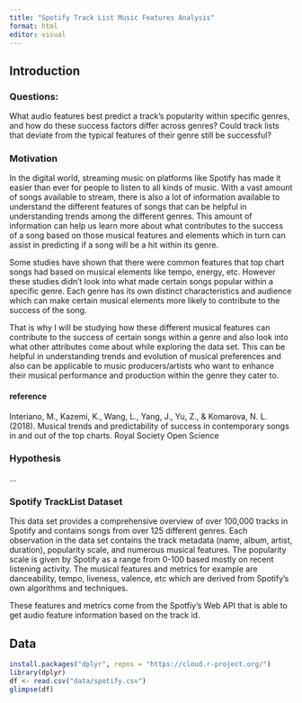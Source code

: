 ```yaml
---
title: "Spotify Track List Music Features Analysis"
format: html
editor: visual
---
```


## Introduction

### Questions:

What audio features best predict a track's popularity within specific genres, and how do these success factors differ across genres? Could track lists that deviate from the typical features of their genre still be successful?

### Motivation

In the digital world, streaming music on platforms like Spotify has made it easier than ever for people to listen to all kinds of music. With a vast amount of songs available to stream, there is also a lot of information available to understand the different features of songs that can be helpful in understanding trends among the different genres. This amount of information can help us learn more about what contributes to the success of a song based on those musical features and elements which in turn can assist in predicting if a song will be a hit within its genre.

Some studies have shown that there were common features that top chart songs had based on musical elements like tempo, energy, etc. However these studies didn't look into what made certain songs popular within a specific genre. Each genre has its own distinct characteristics and audience which can make certain musical elements more likely to contribute to the success of the song.

That is why I will be studying how these different musical features can contribute to the success of certain songs within a genre and also look into what other attributes come about while exploring the data set. This can be helpful in understanding trends and evolution of musical preferences and also can be applicable to music producers/artists who want to enhance their musical performance and production within the genre they cater to.

#### reference

Interiano, M., Kazemi, K., Wang, L., Yang, J., Yu, Z., & Komarova, N. L. (2018). Musical trends and predictability of success in contemporary songs in and out of the top charts. Royal Society Open Science

### Hypothesis

...

### Spotify TrackList Dataset

This data set provides a comprehensive overview of over 100,000 tracks in Spotify and contains songs from over 125 different genres. Each observation in the data set contains the track metadata (name, album, artist, duration), popularity scale, and numerous musical features. The popularity scale is given by Spotify as a range from 0-100 based mostly on recent listening activity. The musical features and metrics for example are danceability, tempo, liveness, valence, etc which are derived from Spotify's own algorithms and techniques.

These features and metrics come from the Spotfiy's Web API that is able to get audio feature information based on the track id.

## Data

```r
install.packages("dplyr", repos = "https://cloud.r-project.org/")
library(dplyr)
df <- read.csv("data/spotify.csv")
glimpse(df)

```
